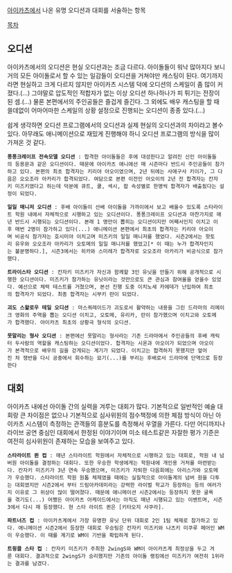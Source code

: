 [[아이카츠]]에서 나온 유명 오디션과 대회를 서술하는 항목 

[[목차]]

== 오디션 ==

아이카츠에서의 오디션은 현실 오디션과는 조금 다르다. 아이돌들이 워낙 많아지다 보니 거의 모든 아이돌로서 할 수 있는 일감들이 오디션을 거쳐야만 캐스팅이 된다. 여기까지라면 현실하고 크게 다르지 않지만 아이카츠 시스템 덕에 오디션의 스케일이 좀 많이 커졌다.(...) 그야말로 압도적인 적합자가 없는 이상 오디션 하나하나가 피 튀기는 전장이 된 셈.(...) 물론 본편에서의 주인공들은 즐겁게 즐긴다. 그 외에도 배우 캐스팅을 할 때 쓸데없이 어마어마한 스케일의 상황 설정으로 진행되는 오디션이 종종 있다.(...)

쉽게 생각하면 오디션 프로그램에서의 오디션과 실제 현실의 오디션과의 차이라고 볼수 있다. 아무래도 애니메이션으로 재밌게 진행해야 하니 오디션 프로그램의 방식을 많이 가져온 것 같다.



 '''퐁퐁크레이프 전속모델 오디션''' : 합격한 아이돌들은 후에 대성한다고 알려진 신인 아이돌들의 등용문과 같은 오디션이다. 때문에 아이카츠 애니에선 매 시즌마다 반드시 주인공들이 참가하고 있다. 본편의 최초 합격자는 키리야 아오이였으며, 2년 뒤에는 사에구사 키이가, 그 다음은 오오조라 아카리가 합격되었다. 여담으로 본편 이전인 아오이의 2년 전 합격자는 칸자키 미즈키였다고 하는데 덕분에 큐트, 쿨, 섹시, 팝 속성별로 한명씩 합격자가 배출됬다는 설정이 되었다.

 '''일일 매니저 오디션''' : 후배 아이돌이 선배 아이돌을 가까이에서 보고 배울수 있도록 스타라이트 학원 내에서 자체적으로 시행하고 있는 오디션이다. 퐁퐁크레이프 오디션과 마찬가지로 매년 반드시 시행되는 오디션이다. 본래 1 명만이 뽑히는 오디션이지만 어째서인지 이치고 이후 매번 2명이 참가하고 있다(...) 애니메이션 본편에서 최초의 합격자는 키리야 아오이며 비공식 참가자는 호시미야 이치고며 미즈키의 일일 매니저를 했었다. 시즌2에서는 핫토리 유우와 오오조라 아카리가 오토메의 일일 매니저를 했었고[* 이 때는 누가 합격자인지는 불분명하다.], 시즌3에서는 히카와 스미레가 합격자로 오오조라 아카리가 비공식으로 참가했다. 

 '''트라이스타 오디션''' : 칸자키 미즈키가 자신과 함께할 3인 유닛을 만들기 위해 공개적으로 시행한 오디션이다. 미즈키가 참가하는 유닛이라는 것만으로도 큰 관심과 참여율을 얻을수 있었다. 예선으로 체력 테스트를 거쳤으며, 본선 진행 도중 이치노세 카에데가 난입하여 최초의 합격자가 되었다. 최종 합격자는 시부키 란이 되었다.

 '''괴도 스왈로우 테일 오디션''' : 마스쿼레이드가 괴도로서 활약하는 내용을 그린 드라마의 리메이크 영화의 주역을 뽑는 오디션 이치고, 오토메, 유리카, 란이 참가했으며 이치고와 오토메가 합격했다. 아이카츠 최초의 상황극 형식의 오디션.

 '''못말리는 형사 오디션''' : 본편에선 못말리는 형사라는 기존 드라마에서 주인공들의 후배 캐릭터 두사람의 역할을 캐스팅하는 오디션이었다. 합격자는 시온과 아오이가 되었으며 아오이가 본격적으로 배우의 길을 걷게되는 계기가 되었다. 이치고는 합격하지 못했지만 엎어진 차 쟁반을 다시 공중에서 회수하는 묘기(...)를 부리는 후배로서 드라마에 단역으로 등장한다  


== 대회 ==

아이카츠 내에선 아이돌 간의 실력을 겨루는 대회가 많다. 기본적으로 일반적인 예술 대회랑 큰 차이점은 없으나 기본적으로 심사위원의 점수책정에 의한 체점 방식이 아닌 아이카츠 시스템이 측정하는 관객들의 흥분도를 측정해서 우열을 가른다. 다만 어디까지나 라이브 공연 중심인 대회에서 한정된 이야기이며 미소 테스트같은 자잘한 평가 기준은 여전히 심사위원이 존재하는 모습을 보여주고 있다.  


 '''스타라이트 퀸 컵''' : 매년 스타라이트 학원에서 자체적으로 시행하고 있는 대회로, 학원 내 넘버원 아이돌을 결정하는 대회다. 또한 우승한 학생에게는 학원내에 개인용 거처를 마련받는다. 칸자키 미즈키가 3년 연속 우승했으며, 미즈키가 자퇴한 다음회에는 아리스가와 오토메가 우승했다. 스타라이트 학원 원톱 체제였을 때에는 실질적으로 아이돌계의 넘버 원을 다투는 대회였지만 시즌2에서 부터 드림아카데미라는 강력한 라이벌 학교가 등장하는 등의 여러가지 이유로 그 위상이 많이 떨어졌다. 때문에 애니메이션 시즌2에서는 등장하지 못한 굴욕을 겪기도(...) 어쨌든 아이카츠 아케이드에서는 아직도 매년 시행되고 있는 이벤트며, 시즌3에서 다시 재 등장했다. 현 스타 라이트 퀸은 [키타오지 사쿠라].

 '''파트너즈 컵''' : 아이카츠계에서 가장 유명한 유닛 단위 대회로 2인 1팀 체제로 참가하고 있다. 애니메이션 시즌2에서 등장한 대회로 우승팀은 칸자키 미즈키와 나츠키 미쿠루 페어인 WM이 우승했다. 이 때를 계기로 WM이 기반을 확립하게 된다. 

 '''트윙클 스타 컵''' : 칸자키 미즈키가 주최한 2wingS와 WM이 아이카츠계 최정상을 두고 겨룬 대회다. 결과적으로 2wingS가 승리했지만 기존의 아이돌 랭킹에선 미즈키가 여전히 1위라는 결과를 남겼다.  
